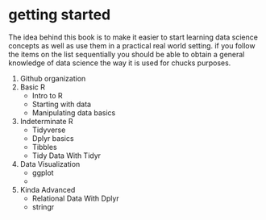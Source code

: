 # getting started {#intro}

The idea behind this book is to make it easier to start learning data science concepts as well as use them in a practical real world setting.
if you follow the items on the list sequentially you should be able to obtain a general knowledge of data science the way it is used for chucks purposes. 

1. Github organization
2. Basic R
    + Intro to R
    + Starting with data
    + Manipulating data basics
3. Indeterminate R
    + Tidyverse
    + Dplyr basics
    + Tibbles
    + Tidy Data With Tidyr
4. Data Visualization 
    + ggplot
    + 
5. Kinda Advanced
    + Relational Data With Dplyr
    + stringr





